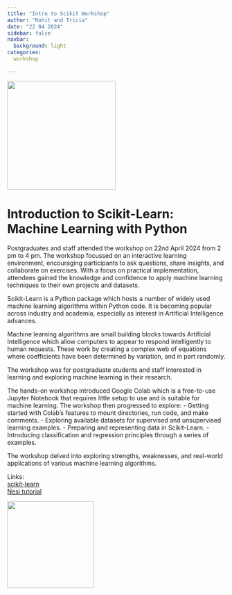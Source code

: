 ```yaml
---
title: "Intro to Scikit Workshop"
author: "Rohit and Tricia"
date: "22 04 2024"
sidebar: false
navbar:
  background: light
categories:
  workshop

---
```


![](scikit-learn1.png){height=250 fig-align="center"}

<h1>Introduction to Scikit-Learn: Machine Learning with Python</h1>

Postgraduates and staff attended the workshop on 22nd April 2024 from 2 pm to 4 pm. The workshop focussed on an interactive learning environment, encouraging participants to ask questions, share insights, and collaborate on exercises. With a focus on practical implementation, attendees gained the knowledge and confidence to apply machine learning techniques to their own projects and datasets.

Scikit-Learn is a Python package which hosts a number of widely used machine learning algorithms within Python code. It is becoming popular across industry and academia, especially as interest in Artificial Intelligence advances.

Machine learning algorithms are small building blocks towards Artificial Intelligence which allow computers to appear to respond intelligently to human requests.  These work by creating a complex web of equations where coefficients have been determined by variation, and in part randomly. 

The workshop was for postgraduate students and staff interested in learning and exploring machine learning in their research.

The hands-on workshop introduced Google Colab which is a free-to-use Jupyter Notebook that requires little setup to use and is suitable for machine learning. The workshop then progressed to explore:
-	Getting started with Colab’s features to mount directories, run code, and make comments.
-	Exploring available datasets for supervised and unsupervised learning examples.
-	Preparing and representing data in Scikit-Learn.
-	Introducing classification and regression principles through a series of examples.

The workshop delved into exploring strengths, weaknesses, and real-world applications of various machine learning algorithms. 

Links:
<br> [scikit-learn](https://scikit-learn.org/stable/)
<br> [Nesi tutorial](https://github.com/nesi/sklearn_tutorial)

![](scikit-learn1.png){height=200 fig-align="center"}
